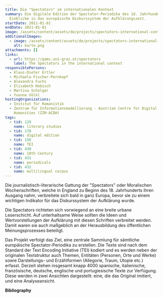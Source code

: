 ```yaml
---
title: Die "Spectators" im internationalen Kontext
summary: Die digitale Edition der Spectator-Periodika des 18. Jahrhunderts gibt
  Einblicke in das europäische Diskurssystem der Aufklärungszeit.
startDate: 2011-01-01
endDate: 2021-01-01
image: /assets/content/assets/de/projects/spectators-international-context/spectators2.png
additionalImages:
  - image: /assets/content/assets/de/projects/spectators-international-context/additionalImages/karte.png
    alt: karte.png
attachments: []
links:
  - url: https://gams.uni-graz.at/spectators
    label: The Spectators in the international context
responsiblePersons:
  - Klaus-Dieter Ertler
  - Michaela Fischer-Pernkopf
  - Alexandra Fuchs
  - Elisabeth Hobisch
  - Martina Scholger
  - Yvonne Völkl
hostingOrganizations:
  - Institut für Romanistik
  - Zentrum für Informationsmodellierung - Austrian Centre for Digital
    Humanities (ZIM-ACDH)
tags:
  - tid: 129
    name: literary studies
  - tid: 178
    name: digital edition
  - tid: 150
    name: TEI
  - tid: 430
    name: 18th Century
  - tid: 431
    name: periodicals
  - tid: 432
    name: multilingual corpus
---
```

Die journalistisch-literarische Gattung der "Spectators" oder Moralischen Wochenschriften, welche in England zu Beginn des 18. Jahrhunderts ihren Ausgang nahm, verbreitete sich bald in ganz Europa, bevor sie zu einem wichtigen Indikator für das Diskurssystem der Aufklärung wurde.

Die Spectators richteten sich vorwiegend an eine breite urbane Leserschicht. Auf unterhaltsame Weise sollten die Ideen und Wertvorstellungen der Aufklärung mit diesen Schriften verbreitet werden. Damit waren sie auch maßgeblich an der Herausbildung des öffentlichen Meinungsprozesses beteiligt.

Das Projekt verfolgt das Ziel, eine zentrale Sammlung für sämtliche europäische Spectator-Periodika zu erstellen. Die Texte sind nach dem Standard der Text Encoding Initiative (TEI) kodiert und es werden neben der originalen Textstruktur auch Themen, Entitäten (Personen, Orte und Werke) sowie Darstellungs- und Erzählformen (Allegorie, Traum, Utopie etc.) erfasst. Derzeit stehen insgesamt knapp 4000 spanische, italienische, französische, deutsche, englische und portugiesische Texte zur Verfügung. Diese werden in zwei Ansichten dargestellt: eine, die das Original imitiert, und eine Analyseansicht.

**Bibliography**
